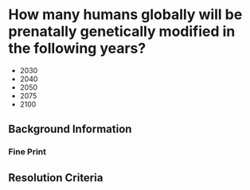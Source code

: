 # How many humans globally will be prenatally genetically modified in the following years?

* 2030
* 2040
* 2050
* 2075
* 2100

## Background Information

### Fine Print

## Resolution Criteria
